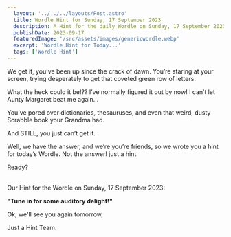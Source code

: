 ```yaml
---
  layout: '../../../layouts/Post.astro'
  title: Wordle Hint for Sunday, 17 September 2023
  description: A Hint for the daily Wordle on Sunday, 17 September 2023
  publishDate: 2023-09-17
  featuredImage: '/src/assets/images/genericwordle.webp'
  excerpt: 'Wordle Hint for Today...'
  tags: ['Wordle Hint']
---
```


  We get it, you’ve been up since the crack of dawn. You’re staring at your screen, trying desperately to get that coveted green row of letters. 

  What the heck could it be!??
  I’ve normally figured it out by now!
  I can’t let Aunty Margaret beat me again… 

  You’ve pored over dictionaries, thesauruses, and even that weird, dusty Scrabble book your Grandma had.

  And STILL, you just can’t get it. 

  Well, we have the answer, and we’re you’re friends, so we wrote you a hint for today’s Wordle.
  Not the answer! just a hint. 

  Ready?<br /><br />

  Our Hint for the Wordle on Sunday, 17 September 2023:

  **"Tune in for some auditory delight!"**

  Ok, we'll see you again tomorrow, 

  Just a Hint Team.
  